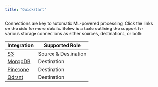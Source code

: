 ```yaml
---
title: "Quickstart"
---
```


Connections are key to automatic ML-powered processing. Click the links on the side for more details. Below is a table outlining the support for various storage connections as either sources, destinations, or both:

| Integration                        | Supported Role       |
| ---------------------------------- | -------------------- |
| [S3](/integrations/s3)             | Source & Destination |
| [MongoDB](/integrations/mongodb)   | Destination          |
| [Pinecone](/integrations/pinecone) | Destination          |
| [Qdrant](/integrations/qdrant)     | Destination          |
